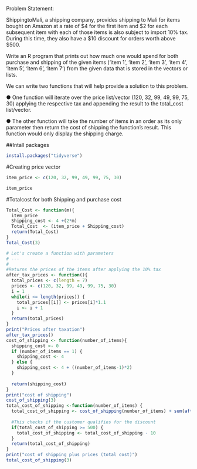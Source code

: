 Problem Statement:

ShippingtoMali, a shipping company, provides shipping to Mali for items bought on Amazon at a rate of $4 for the first item and $2 for each subsequent item with each of those items is also subject to import 10% tax. During this time, they also have a $10 discount for orders worth above $500.

Write an R program that prints out how much one would spend for both purchase and shipping of the given items ('item 1', 'item 2', 'item 3', 'item 4', 'item 5', 'item 6', 'item 7') from the given data that is stored in the vectors or lists.

We can write two functions that will help provide a solution to this problem.

● One function will iterate over the price list/vector (120, 32, 99, 49, 99, 75, 30) applying the respective tax and appending the result to the total_cost list/vector.

● The other function will take the number of items in an order as its only parameter then return the cost of shipping the function's result. This function would only display the shipping charge.

##Intall packages
```r
install.packages("tidyverse")

```
#Creating price vector

```r
item_price <- c(120, 32, 99, 49, 99, 75, 30)

item_price
```
#Totalcost for both Shipping and purchase cost 

```r
Total_Cost <- function(m){
  item_price 
  Shipping_cost <- 4 +(2*m)
  Total_Cost  <- (item_price + Shipping_cost) 
  return(Total_Cost)
}
Total_Cost(3)
```

```r
# Let's create a function with parameters
# ---
#
#Returns the prices of the items after applying the 10% tax
after_tax_prices <- function(){
  total_prices <- c(length = 7)
  prices <- c(120, 32, 99, 49, 99, 75, 30)
  i = 1
  while(i <= length(prices)) {
    total_prices[[i]] <- prices[i]*1.1
    i <- i + 1
  }
  return(total_prices)
}
print("Prices after taxation")
after_tax_prices()
cost_of_shipping <- function(number_of_items){
  shipping_cost <- 0
  if (number_of_items == 1) {
    shipping_cost <- 4
  } else {
    shipping_cost <- 4 + ((number_of_items-1)*2)
  }
  
  return(shipping_cost)
}
print("cost of shipping")
cost_of_shipping(3)
total_cost_of_shipping <-function(number_of_items) {
  total_cost_of_shipping <- cost_of_shipping(number_of_items) + sum(after_tax_prices()[1:number_of_items])
  
  #This checks if the customer qualifies for the discount
  if(total_cost_of_shipping >= 500) {
    total_cost_of_shipping <- total_cost_of_shipping - 10
  }
  return(total_cost_of_shipping)
}
print("cost of shipping plus prices (total cost)")
total_cost_of_shipping(3)
```

